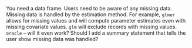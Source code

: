 You need a data frame. Users need to be aware of any missing data. Missing data is handled by the estimation method. For example, `glmer` allows for missing values and will compute parameter estimates even with missing covariate values. `glm` will exclude records with missing values. `oracle` -- will it even work? Should I add a summary statement that tells the user show missing data was handled?